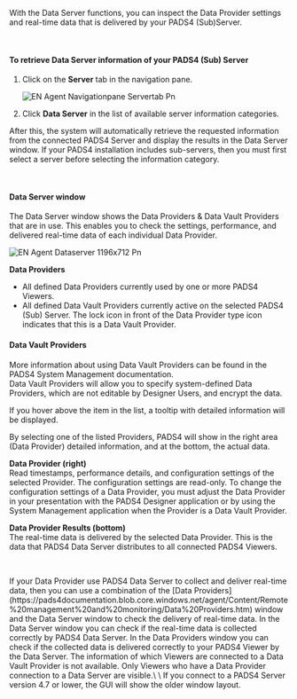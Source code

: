 With the Data Server functions, you can inspect the Data Provider settings and real-time data that is delivered by your PADS4 (Sub)Server.

 

#### **To retrieve Data Server information of your PADS4 (Sub) Server**

1. Click on the **Server** tab in the navigation pane.

   ![EN Agent Navigationpane Servertab Pn](/images/digital-signage/windows-applications/agent/remote-management-and-monitoring/EN-Agent-Navigationpane-Servertab.png)
2. Click **Data Server** in the list of available server information categories.

After this, the system will automatically retrieve the requested information from the connected PADS4 Server and display the results in the Data Server window. If your PADS4 installation includes sub-servers, then you must first select a server before selecting the information category.

 

#### **Data Server window**

The Data Server window shows the Data Providers & Data Vault Providers that are in use. This enables you to check the settings, performance, and delivered real-time data of each individual Data Provider.

![EN Agent Dataserver 1196x712 Pn](/images/digital-signage/windows-applications/agent/remote-management-and-monitoring/EN-Agent-Dataserver_1196x712.png)

**Data Providers**

- All defined Data Providers currently used by one or more PADS4 Viewers.
- All defined Data Vault Providers currently active on the selected PADS4 (Sub) Server. The lock icon in front of the Data Provider type icon indicates that this is a Data Vault Provider.

#### **Data Vault Providers**

More information about using Data Vault Providers can be found in the PADS4 System Management documentation.\
Data Vault Providers will allow you to specify system-defined Data Providers, which are not editable by Designer Users, and encrypt the data.

If you hover above the item in the list, a tooltip with detailed information will be displayed.

By selecting one of the listed Providers, PADS4 will show in the right area (Data Provider) detailed information, and at the bottom, the actual data.

**Data Provider (right)**\
Read timestamps, performance details, and configuration settings of the selected Provider. The configuration settings are read-only. To change the configuration settings of a Data Provider, you must adjust the Data Provider in your presentation with the PADS4 Designer application or by using the System Management application when the Provider is a Data Vault Provider.

**Data Provider Results (bottom)**\
The real-time data is delivered by the selected Data Provider. This is the data that PADS4 Data Server distributes to all connected PADS4 Viewers.

 

<Tip>
  If your Data Provider use PADS4 Data Server to collect and deliver real-time data, then you can use a combination of the [Data Providers](https://pads4documentation.blob.core.windows.net/agent/Content/Remote%20management%20and%20monitoring/Data%20Providers.htm) window and the Data Server window to check the delivery of real-time data. In the Data Server window you can check if the real-time data is collected correctly by PADS4 Data Server. In the Data Providers window you can check if the collected data is delivered correctly to your PADS4 Viewer by the Data Server.
</Tip>

<Info>
  The information of which Viewers are connected to a Data Vault Provider is not available. Only Viewers who have a Data Provider connection to a Data Server are visible.\
  \
  If you connect to a PADS4 Server version 4.7 or lower, the GUI will show the older window layout.
</Info>